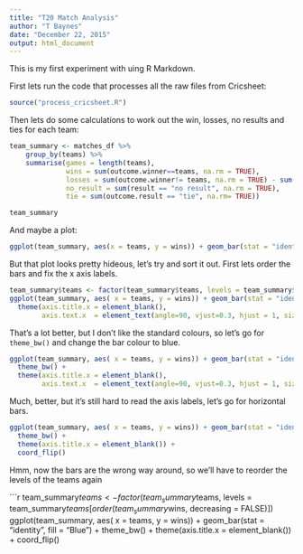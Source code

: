 ```yaml
---
title: "T20 Match Analysis"
author: "T Baynes"
date: "December 22, 2015"
output: html_document
---
```


This is my first experiment with uing R Markdown.

First lets run the code that processes all the raw files from Cricsheet:

```r
source("process_cricsheet.R")
```

Then lets do some calculations to work out the win, losses, no results and ties for each team:

```r
team_summary <- matches_df %>%
    group_by(teams) %>%
    summarise(games = length(teams),
              wins = sum(outcome.winner==teams, na.rm = TRUE),
              losses = sum(outcome.winner!= teams, na.rm = TRUE) - sum(is.na(outcome.winner), na.rm = TRUE),
              no_result = sum(result == "no result", na.rm = TRUE),
              tie = sum(outcome.result == "tie", na.rm= TRUE))

team_summary
```

And maybe a plot:

```r

ggplot(team_summary, aes(x = teams, y = wins)) + geom_bar(stat = "identity")
```

But that plot looks pretty hideous, let's try and sort it out.  First lets order the bars and fix the x axis labels.

```r
team_summary$teams <- factor(team_summary$teams, levels = team_summary$teams[order(team_summary$wins, decreasing = TRUE)])
ggplot(team_summary, aes( x = teams, y = wins)) + geom_bar(stat = "identity") +
  theme(axis.title.x = element_blank(),
        axis.text.x  = element_text(angle=90, vjust=0.3, hjust = 1, size=10))
```

That's a lot better, but I don't like the standard colours, so let's go for `theme_bw()` and change the bar colour to blue.

```r
ggplot(team_summary, aes( x = teams, y = wins)) + geom_bar(stat = "identity", fill = "Blue") +
  theme_bw() +
  theme(axis.title.x = element_blank(),
        axis.text.x  = element_text(angle=90, vjust=0.3, hjust = 1, size=10))
```

Much, better, but it's still hard to read the axis labels, let's go for horizontal bars.

```r
ggplot(team_summary, aes( x = teams, y = wins)) + geom_bar(stat = "identity", fill = "Blue") +
  theme_bw() +
  theme(axis.title.x = element_blank()) +
  coord_flip()
```

Hmm, now the bars are the wrong way around, so we'll have to reorder the levels of the teams again

```r
team_summary$teams <- factor(team_summary$teams, levels = team_summary$teams[order(team_summary$wins, decreasing = FALSE)])
ggplot(team_summary, aes( x = teams, y = wins)) + geom_bar(stat = "identity", fill = "Blue") +
  theme_bw() +
  theme(axis.title.x = element_blank()) +
  coord_flip()
  

